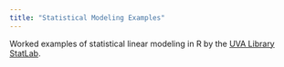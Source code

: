 ```yaml
---
title: "Statistical Modeling Examples"
---
```


Worked examples of statistical linear modeling in R by the [UVA Library StatLab](https://data.library.virginia.edu/statlab/).
